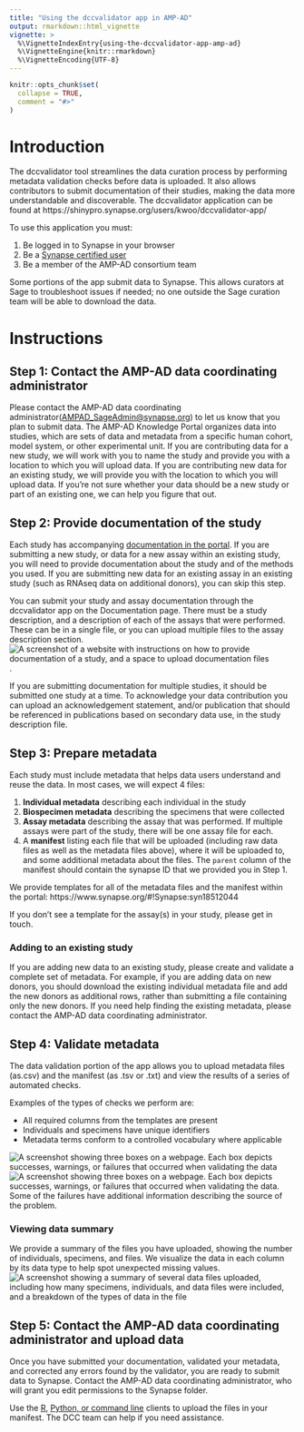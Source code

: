 ```yaml
---
title: "Using the dccvalidator app in AMP-AD"
output: rmarkdown::html_vignette
vignette: >
  %\VignetteIndexEntry{using-the-dccvalidator-app-amp-ad}
  %\VignetteEngine{knitr::rmarkdown}
  %\VignetteEncoding{UTF-8}
---
```


```r
knitr::opts_chunk$set(
  collapse = TRUE,
  comment = "#>"
)
```

# Introduction

The dccvalidator tool streamlines the data curation process by performing
metadata validation checks before data is uploaded. It also allows contributors
to submit documentation of their studies, making the data more understandable
and discoverable. The dccvalidator application can be found at
https://shinypro.synapse.org/users/kwoo/dccvalidator-app/

To use this application you must:

1. Be logged in to Synapse in your browser
2. Be a [Synapse certified user](https://docs.synapse.org/articles/accounts_certified_users_and_profile_validation.html)
3. Be a member of the AMP-AD consortium team

Some portions of the app submit data to Synapse. This allows curators at Sage to
troubleshoot issues if needed; no one outside the Sage curation team will be
able to download the data.

# Instructions

## Step 1: Contact the AMP-AD data coordinating administrator

Please contact the AMP-AD data coordinating
administrator(<AMPAD_SageAdmin@synapse.org>) to let us know that you plan to
submit data. The AMP-AD Knowledge Portal organizes data into studies, which are
sets of data and metadata from a specific human cohort, model system, or other
experimental unit. If you are contributing data for a new study, we will work
with you to name the study and provide you with a location to which you will
upload data. If you are contributing new data for an existing study, we will
provide you with the location to which you will upload data. If you're not sure
whether your data should be a new study or part of an existing one, we can help
you figure that out.

## Step 2: Provide documentation of the study

Each study has accompanying [documentation in the
portal](https://adknowledgeportal.synapse.org/#/Explore/Studies?Study=syn8391648).
If you are submitting a new study, or data for a new assay within an existing
study, you will need to provide documentation about the study and of the methods
you used. If you are submitting new data for an existing assay in an existing
study (such as RNAseq data on additional donors), you can skip this step.

You can submit your study and assay documentation through the dccvalidator app
on the Documentation page. There must be a study description, and a description
of each of the assays that were performed. These can be in a single file, or you
can upload multiple files to the assay description section. 
![A screenshot of a website with instructions on how to provide documentation of a study, and a space to upload documentation files](../man/figures/amp-documentation.png).

If you are submitting documentation for multiple studies, it should be submitted
one study at a time. To acknowledge your data contribution you can upload an
acknowledgement statement, and/or publication that should be referenced in
publications based on secondary data use, in the study description file.


## Step 3: Prepare metadata

Each study must include metadata that helps data users understand and reuse the
data. In most cases, we will expect 4 files:

1. **Individual metadata** describing each individual in the study
2. **Biospecimen metadata** describing the specimens that were collected
3. **Assay metadata** describing the assay that was performed. If multiple
   assays were part of the study, there will be one assay file for each.
4. A **manifest** listing each file that will be uploaded (including raw data
   files as well as the metadata files above), where it will be uploaded to, and
   some additional metadata about the files. The `parent` column of the manifest
   should contain the synapse ID that we provided you in Step 1.

We provide templates for all of the metadata files and the manifest within the
portal: https://www.synapse.org/#!Synapse:syn18512044

If you don't see a template for the assay(s) in your study, please get in touch.

### Adding to an existing study

If you are adding new data to an existing study, please create and validate a
complete set of metadata. For example, if you are adding data on new donors, you
should download the existing individual metadata file and add the new donors as
additional rows, rather than submitting a file containing only the new donors.
If you need help finding the existing metadata, please contact the AMP-AD data
coordinating administrator.

## Step 4: Validate metadata

The data validation portion of the app allows you to upload metadata files (as.csv) and the manifest (as .tsv or .txt) and view the results of a series of automated checks. 

Examples of the types of checks we perform are: 

- All required columns from the templates are present 
- Individuals and specimens have unique identifiers
- Metadata terms conform to a controlled vocabulary where applicable 

![A screenshot showing three boxes on a webpage. Each box depicts successes, warnings, or failures that occurred when validating the data](../man/figures/amp-results.png)
![A screenshot showing three boxes on a webpage. Each box depicts successes, warnings, or failures that occurred when validating the data. Some of the failures have additional information describing the source of the problem.](../man/figures/amp-results-details.png)

### Viewing data summary
 
We provide a summary of the files you have uploaded, showing the number of
individuals, specimens, and files. We visualize the data in each column by its
data type to help spot unexpected missing values.
![A screenshot showing a summary of several data files uploaded, including how many specimens, individuals, and data files were included, and a breakdown of the types of data in the file](../man/figures/amp-summary.png)

## Step 5: Contact the AMP-AD data coordinating administrator and upload data

Once you have submitted your documentation, validated your metadata, and
corrected any errors found by the validator, you are ready to submit data to
Synapse. Contact the AMP-AD data coordinating administrator, who will grant you
edit permissions to the Synapse folder.

Use the [R](https://github.com/Sage-Bionetworks/synapserutils#batch-process), [Python, or command line](https://python-docs.synapse.org/build/html/synapseutils.html#synapseutils.sync.syncToSynapse) clients to upload the files in your manifest. The DCC team can help if you need assistance.
